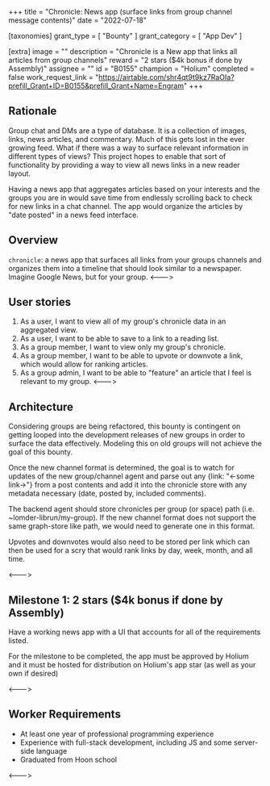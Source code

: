 +++
title = "Chronicle: News app (surface links from group channel message contents)"
date = "2022-07-18"

[taxonomies]
grant_type = [ "Bounty" ]
grant_category = [ "App Dev" ]

[extra]
image = ""
description = "Chronicle is a New app that links all articles from group channels"
reward = "2 stars ($4k bonus if done by Assembly)"
assignee = ""
id = "B0155"
champion = "Holium"
completed = false
work_request_link = "https://airtable.com/shr4qt9t9kz7RaOIa?prefill_Grant+ID=B0155&prefill_Grant+Name=Engram"
+++

## Rationale

Group chat and DMs are a type of database. It is a collection of images, links, news articles, and commentary.
Much of this gets lost in the ever growing feed. What if there was a way to surface relevant information in different
types of views? This project hopes to enable that sort of functionality by providing a way to view all news links in a
new reader layout.

Having a news app that aggregates articles based on your interests and the groups you are in would save time from
endlessly scrolling back to check for new links in a chat channel. The app would organize the articles by
"date posted" in a news feed interface.

## Overview

`chronicle`: a news app that surfaces all links from your groups channels and organizes them into a timeline that should look similar to a newspaper. Imagine Google News, but for your group.
<--->

## User stories

1. As a user, I want to view all of my group's chronicle data in an aggregated view.
2. As a user, I want to be able to save to a link to a reading list.
3. As a group member, I want to view only my group's chronicle.
4. As a group member, I want to be able to upvote or downvote a link, which would allow for ranking articles.
5. As a group admin, I want to be able to "feature" an article that I feel is relevant to my group.
   <--->

## Architecture

Considering groups are being refactored, this bounty is contingent on getting looped into the development releases of new groups in order to surface the data effectively. Modeling this on old groups will not achieve the goal of this bounty.

Once the new channel format is determined, the goal is to watch for updates of the new group/channel agent and parse out any {link: "<-some link->"} from a post contents and add it into the chronicle store with any metadata necessary (date, posted by, included comments).

The backend agent should store chronicles per group (or space) path (i.e. ~lomder-librun/my-group). If the new channel format does not support the same graph-store like path, we would need to generate one in this format.

Upvotes and downvotes would also need to be stored per link which can then be used for a scry that would rank links by day, week, month, and all time.

<--->

## Milestone 1: 2 stars ($4k bonus if done by Assembly)

Have a working news app with a UI that accounts for all of the requirements listed.

For the milestone to be completed, the app must be approved by Holium and it must be hosted for distribution on Holium's app star (as well as your own if desired)

<--->

## Worker Requirements

- At least one year of professional programming experience
- Experience with full-stack development, including JS and some server-side language
- Graduated from Hoon school

<--->
